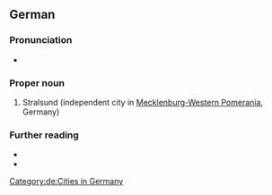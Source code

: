 ==German==

===Pronunciation===
* {{IPA|de|/ˈʃtʁaːlzʊnt/|/ʃtʁaːlˈzʊnt/}}

===Proper noun===
{{head|de|proper nouns}}

# Stralsund (independent city in [[Mecklenburg-Western Pomerania]], Germany)

===Further reading===
* {{pedia}}
* {{pedia|lang=de}}

[[Category:de:Cities in Germany]]